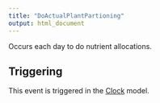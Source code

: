 ```yaml
---
title: "DoActualPlantPartioning"
output: html_document
---
```



Occurs each day to do nutrient allocations.

## Triggering

This event is triggered in the [Clock](/docs/Models/Clock.qmd) model.

